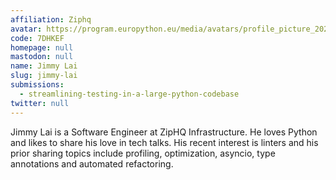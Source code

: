 ```yaml
---
affiliation: Ziphq
avatar: https://program.europython.eu/media/avatars/profile_picture_202105_HCxWsMb.jpg
code: 7DHKEF
homepage: null
mastodon: null
name: Jimmy Lai
slug: jimmy-lai
submissions:
  - streamlining-testing-in-a-large-python-codebase
twitter: null
---
```


Jimmy Lai is a Software Engineer at ZipHQ Infrastructure. He loves Python and
likes to share his love in tech talks. His recent interest is linters and his
prior sharing topics include profiling, optimization, asyncio, type annotations
and automated refactoring.
